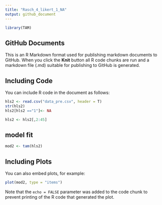 ```yaml
---
title: "Rasch_4_likert_1_NA"
output: github_document
---
```


```r
library(TAM)
```

## GitHub Documents

This is an R Markdown format used for publishing markdown documents to GitHub. When you click the **Knit** button all R code chunks are run and a markdown file (.md) suitable for publishing to GitHub is generated.

## Including Code

You can include R code in the document as follows:

```r

hls2 <- read.csv("data_pre.csv", header = T)
str(hls2)
hls2[hls2 =="1"]<- NA

hls2 <- hls2[,2:45]

```

## model fit

```r

mod2 <- tam(hls2)


```


## Including Plots

You can also embed plots, for example:

```r
plot(mod2, type = "items")

```

Note that the `echo = FALSE` parameter was added to the code chunk to prevent printing of the R code that generated the plot.
